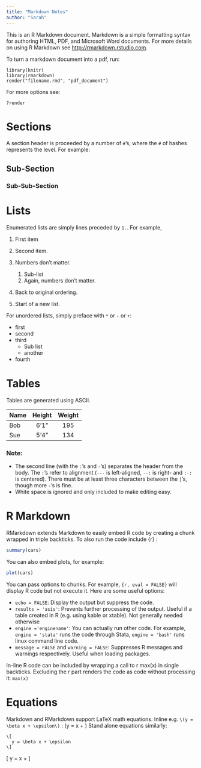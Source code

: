 ```yaml
---
title: "Markdown Notes"
author: "Sarah"
---
```


This is an R Markdown document. Markdown is a simple formatting syntax for authoring HTML, PDF, and Microsoft Word documents. For more details on using R Markdown see <http://rmarkdown.rstudio.com>.

To turn a markdown document into a pdf, run:  

```  
library(knitr)  
library(rmarkdown)  
render("filename.rmd", "pdf_document")  
```

For more options see:

```
?render
```

# Sections
  
A section header is proceeded by a number of `#`'s, where the `#` of hashes represents the level. For example:
    
## Sub-Section

### Sub-Sub-Section

# Lists

Enumerated lists are simply lines preceded by `1.`. For example,

1. First item
2. Second item.
1. Numbers don't matter.
    1. Sub-list
    5. Again, numbers don't matter.
1. Back to original ordering.

1. Start of a new list.


For unordered lists, simply preface with `*` or `-` or `+`:

- first
+ second
* third
    - Sub list
    + another
* fourth


# Tables

Tables are generated using ASCII.

| Name | Height | Weight |
|:-----|:------:|:------:|
| Bob  | 6'1"   | 195    |
| Sue  | 5'4"   | 134    |

### Note:
* The second line (with the `:`'s and `-`'s) separates the header from the body. The `:`'s refer to alignment (`---` is left-aligned, `--:` is right- and `:-:` is centered). There must be at least three characters between the `|`'s, though more `-`'s is fine.  
* White space is ignored and only included to make editing easy. 

# R Markdown

RMarkdown extends Markdown to easily embed R code by creating a chunk wrapped in triple backticks. To also run the code include {r} :


```r
summary(cars)
```

You can also embed plots, for example:

```r
plot(cars)
```

You can pass options to chunks. For example, `{r, eval = FALSE}` will display R code but not execute it. Here are some useful options:

* `echo = FALSE`: Display the output but suppress the code.
* `results = 'asis'`: Prevents further processing of the output. Useful if a table created in R (e.g. using kable or xtable). Not generally needed otherwise
* `engine ='enginename'`: You can actually run other code. For example, `engine = 'stata'` runs the code through Stata,  `engine = 'bash'` runs linux command line code.
* `message = FALSE` and `warning = FALSE`: Suppresses R messages and warnings respectively. Useful when loading packages.

In-line R code can be included by wrapping a call to r max(x) in single backticks. Excluding the r part renders the code as code without processing it: `max(x)`

# Equations

Markdown and RMarkdown support LaTeX math equations. Inline e.g. `\(y = \beta x + \epsilon\)` : \(y = \beta x + \epsilon\) Stand alone equations similarly:

```
\[
  y = \beta x + \epsilon
\]
```

\[
  y = \beta x + \epsilon
\]
